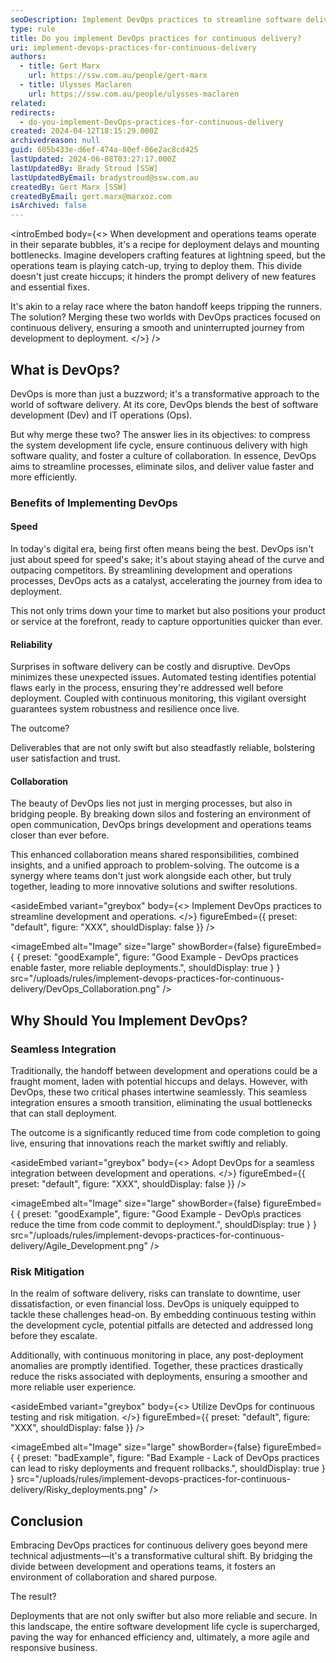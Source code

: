 ```yaml
---
seoDescription: Implement DevOps practices to streamline software delivery and ensure continuous deployment with high quality and reliability.
type: rule
title: Do you implement DevOps practices for continuous delivery?
uri: implement-devops-practices-for-continuous-delivery
authors:
  - title: Gert Marx
    url: https://ssw.com.au/people/gert-marx
  - title: Ulysses Maclaren
    url: https://ssw.com.au/people/ulysses-maclaren
related:
redirects:
  - do-you-implement-DevOps-practices-for-continuous-delivery
created: 2024-04-12T18:15:29.000Z
archivedreason: null
guid: 605b433e-d6ef-474a-80ef-06e2ac8cd425
lastUpdated: 2024-06-08T03:27:17.000Z
lastUpdatedBy: Brady Stroud [SSW]
lastUpdatedByEmail: bradystroud@ssw.com.au
createdBy: Gert Marx [SSW]
createdByEmail: gert.marx@marxoz.com
isArchived: false
---
```


<introEmbed
  body={<>
When development and operations teams operate in their separate bubbles, it's a recipe for deployment delays and mounting bottlenecks. Imagine developers crafting features at lightning speed, but the operations team is playing catch-up, trying to deploy them. This divide doesn't just create hiccups; it hinders the prompt delivery of new features and essential fixes.

It's akin to a relay race where the baton handoff keeps tripping the runners. The solution? Merging these two worlds with DevOps practices focused on continuous delivery, ensuring a smooth and uninterrupted journey from development to deployment.
  </>}
/>
## What is DevOps?

DevOps is more than just a buzzword; it's a transformative approach to the world of software delivery. At its core, DevOps blends the best of software development (Dev) and IT operations (Ops).

But why merge these two? The answer lies in its objectives: to compress the system development life cycle, ensure continuous delivery with high software quality, and foster a culture of collaboration. In essence, DevOps aims to streamline processes, eliminate silos, and deliver value faster and more efficiently.

### Benefits of Implementing DevOps

#### Speed

In today's digital era, being first often means being the best. DevOps isn't just about speed for speed's sake; it's about staying ahead of the curve and outpacing competitors. By streamlining development and operations processes, DevOps acts as a catalyst, accelerating the journey from idea to deployment.

This not only trims down your time to market but also positions your product or service at the forefront, ready to capture opportunities quicker than ever.

#### Reliability

Surprises in software delivery can be costly and disruptive. DevOps minimizes these unexpected issues. Automated testing identifies potential flaws early in the process, ensuring they're addressed well before deployment. Coupled with continuous monitoring, this vigilant oversight guarantees system robustness and resilience once live.

The outcome?

Deliverables that are not only swift but also steadfastly reliable, bolstering user satisfaction and trust.

#### Collaboration

The beauty of DevOps lies not just in merging processes, but also in bridging people. By breaking down silos and fostering an environment of open communication, DevOps brings development and operations teams closer than ever before.

This enhanced collaboration means shared responsibilities, combined insights, and a unified approach to problem-solving. The outcome is a synergy where teams don't just work alongside each other, but truly together, leading to more innovative solutions and swifter resolutions.

<asideEmbed
  variant="greybox"
  body={<>
    Implement DevOps practices to streamline development and operations.
  </>}
  figureEmbed={{
    preset: "default",
    figure: "XXX",
    shouldDisplay: false
  }}
/>

<imageEmbed
  alt="Image"
  size="large"
  showBorder={false}
  figureEmbed={ {
    preset: "goodExample",
    figure: "Good Example - DevOps practices enable faster, more reliable deployments.",
    shouldDisplay: true
  } }
  src="/uploads/rules/implement-devops-practices-for-continuous-delivery/DevOps_Collaboration.png"
/>

## Why Should You Implement DevOps?

### Seamless Integration

Traditionally, the handoff between development and operations could be a fraught moment, laden with potential hiccups and delays. However, with DevOps, these two critical phases intertwine seamlessly. This seamless integration ensures a smooth transition, eliminating the usual bottlenecks that can stall deployment.

The outcome is a significantly reduced time from code completion to going live, ensuring that innovations reach the market swiftly and reliably.

<asideEmbed
  variant="greybox"
  body={<>
    Adopt DevOps for a seamless integration between development and operations.
  </>}
  figureEmbed={{
    preset: "default",
    figure: "XXX",
    shouldDisplay: false
  }}
/>

<imageEmbed
  alt="Image"
  size="large"
  showBorder={false}
  figureEmbed={ {
    preset: "goodExample",
    figure: "Good Example - DevOp\\s practices reduce the time from code commit to deployment.",
    shouldDisplay: true
  } }
  src="/uploads/rules/implement-devops-practices-for-continuous-delivery/Agile_Development.png"
/>

### Risk Mitigation

In the realm of software delivery, risks can translate to downtime, user dissatisfaction, or even financial loss. DevOps is uniquely equipped to tackle these challenges head-on. By embedding continuous testing within the development cycle, potential pitfalls are detected and addressed long before they escalate.

Additionally, with continuous monitoring in place, any post-deployment anomalies are promptly identified. Together, these practices drastically reduce the risks associated with deployments, ensuring a smoother and more reliable user experience.

<asideEmbed
  variant="greybox"
  body={<>
    Utilize DevOps for continuous testing and risk mitigation.
  </>}
  figureEmbed={{
    preset: "default",
    figure: "XXX",
    shouldDisplay: false
  }}
/>

<imageEmbed
  alt="Image"
  size="large"
  showBorder={false}
  figureEmbed={ {
    preset: "badExample",
    figure: "Bad Example - Lack of DevOps practices can lead to risky deployments and frequent rollbacks.",
    shouldDisplay: true
  } }
  src="/uploads/rules/implement-devops-practices-for-continuous-delivery/Risky_deployments.png"
/>

## Conclusion

Embracing DevOps practices for continuous delivery goes beyond mere technical adjustments—it's a transformative cultural shift. By bridging the divide between development and operations teams, it fosters an environment of collaboration and shared purpose.

The result?

Deployments that are not only swifter but also more reliable and secure. In this landscape, the entire software development life cycle is supercharged, paving the way for enhanced efficiency and, ultimately, a more agile and responsive business.
